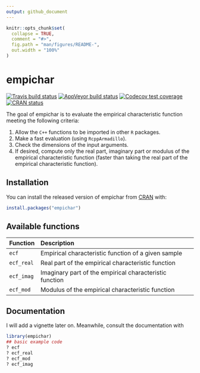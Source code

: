 ```yaml
---
output: github_document
---
```


<!-- README.md is generated from README.Rmd. Please edit that file -->

```r
knitr::opts_chunk$set(
  collapse = TRUE,
  comment = "#>",
  fig.path = "man/figures/README-",
  out.width = "100%"
)
```
# empichar

<!-- badges: start -->
[![Travis build status](https://travis-ci.org/gbasulto/empichar.svg?branch=master)](https://travis-ci.org/gbasulto/empichar)
[![AppVeyor build status](https://ci.appveyor.com/api/projects/status/github/gbasulto/empichar?branch=master&svg=true)](https://ci.appveyor.com/project/gbasulto/empichar)
[![Codecov test coverage](https://codecov.io/gh/gbasulto/empichar/branch/master/graph/badge.svg)](https://codecov.io/gh/gbasulto/empichar?branch=master)
[![CRAN status](https://www.r-pkg.org/badges/version/empichar)](https://cran.r-project.org/package=empichar)
<!-- badges: end -->

The goal of empichar is to evaluate the empirical characteristic function meeting the following criteria:

1. Allow the `C++` functions to be imported in other `R` packages.
1. Make a fast evaluation (using `RcppArmadillo`).
1. Check the dimensions of the input arguments.
1. If desired, compute only the real part, imaginary part or modulus of the empirical characteristic function (faster than taking the real part of the empirical characteristic function).

## Installation

You can install the released version of empichar from [CRAN](https://CRAN.R-project.org) with:

``` r
install.packages("empichar")
```


## Available functions

| Function | Description |
| :---     | :----       |
| `ecf` | Empirical characteristic function of a given sample|
| `ecf_real` | Real part of the empirical characteristic function |
| `ecf_imag` | Imaginary part of the empirical characteristic function |
| `ecf_mod` | Modulus of the empirical characteristic function |

## Documentation

I will add a vignette later on. Meanwhile, consult the documentation with 

```r
library(empichar)
## basic example code
? ecf
? ecf_real
? ecf_mod
? ecf_imag
```

